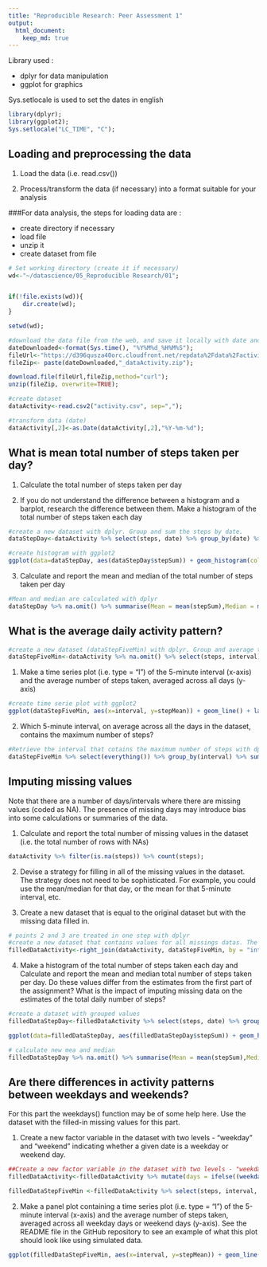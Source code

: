 ```yaml
---
title: "Reproducible Research: Peer Assessment 1"
output: 
  html_document:
    keep_md: true
---
```

Library used :

* dplyr for data manipulation
* ggplot for graphics

Sys.setlocale is used to set the dates in english

```r
library(dplyr);
library(ggplot2);
Sys.setlocale("LC_TIME", "C");

```
## Loading and preprocessing the data

1. Load the data (i.e. read.csv())

2. Process/transform the data (if necessary) into a format suitable for your analysis


###For data analysis, the steps for loading data are :

* create directory if necessary
* load file
* unzip it
* create dataset from file

```r
# Set working directory (create it if necessary)
wd<-"~/datascience/05_Reproducible Research/01";


if(!file.exists(wd)){
    dir.create(wd);
}

setwd(wd);

#download the data file from the web, and save it locally with date and time in name 
dateDownloaded<-format(Sys.time(), "%Y%M%d_%H%M%S");
fileUrl<-"https://d396qusza40orc.cloudfront.net/repdata%2Fdata%2Factivity.zip";
fileZip<- paste(dateDownloaded,"_dataActivity.zip");

download.file(fileUrl,fileZip,method="curl");
unzip(fileZip, overwrite=TRUE);

#create dataset
dataActivity<-read.csv2("activity.csv", sep=",");

#transform data (date)
dataActivity[,2]<-as.Date(dataActivity[,2],"%Y-%m-%d");


```

## What is mean total number of steps taken per day?

1. Calculate the total number of steps taken per day

2. If you do not understand the difference between a histogram and a barplot, research the difference between them. Make a histogram of the total number of steps taken each day

```r
#create a new dataset with dplyr. Group and sum the steps by date.
dataStepDay<-dataActivity %>% select(steps, date) %>% group_by(date) %>% summarise(stepSum = sum(steps));

#create histogram with ggplot2
ggplot(data=dataStepDay, aes(dataStepDay$stepSum)) + geom_histogram(col="black",aes(fill=..count..)) + labs(title="Histogram of total number of steps taken per day") + ylab("frequency") + xlab("steps") + ylim(c(0,10));
```
3. Calculate and report the mean and median of the total number of steps taken per day

```r
#Mean and median are calculated with dplyr
dataStepDay %>% na.omit() %>% summarise(Mean = mean(stepSum),Median = median(stepSum));
```

## What is the average daily activity pattern?

```r
#create a new dataset (dataStepFiveMin) with dplyr. Group and average the steps by intervals.
dataStepFiveMin<-dataActivity %>% na.omit() %>% select(steps, interval) %>% group_by(interval) %>% summarise(stepMean = mean(steps));
```

1. Make a time series plot (i.e. type = "l") of the 5-minute interval (x-axis) and the average number of steps taken, averaged across all days (y-axis)
```r
#create time serie plot with ggplot2
ggplot(dataStepFiveMin, aes(x=interval, y=stepMean)) + geom_line() + labs(title="Average number of steps taken per day") + ylab("steps average");
```

2. Which 5-minute interval, on average across all the days in the dataset, contains the maximum number of steps?
```r
#Retrieve the interval that cotains the maximum number of steps with dplyr
dataStepFiveMin %>% select(everything()) %>% group_by(interval) %>% summarise(max(stepMean)) %>% top_n(n=1);

```


## Imputing missing values

Note that there are a number of days/intervals where there are missing values (coded as NA). The presence of missing days may introduce bias into some calculations or summaries of the data.

1. Calculate and report the total number of missing values in the dataset (i.e. the total number of rows with NAs)

```r
dataActivity %>% filter(is.na(steps)) %>% count(steps);
```

2. Devise a strategy for filling in all of the missing values in the dataset. The strategy does not need to be sophisticated. For example, you could use the mean/median for that day, or the mean for that 5-minute interval, etc.

3. Create a new dataset that is equal to the original dataset but with the missing data filled in.

```r
# points 2 and 3 are treated in one step with dplyr
#create a new dataset that contains values for all missings datas. The strategy is to use the dataset "dataStepFiveMin" created before. If a data is missing, replace it with the average value.  
filledDataActivity<-right_join(dataActivity, dataStepFiveMin, by = "interval") %>% mutate(stepFilled = ifelse(is.na(steps), stepMean, steps)) %>% select(steps = stepFilled, date, interval);
```

4. Make a histogram of the total number of steps taken each day and Calculate and report the mean and median total number of steps taken per day. Do these values differ from the estimates from the first part of the assignment? What is the impact of imputing missing data on the estimates of the total daily number of steps?

```r
#create a dataset with grouped values
filledDataStepDay<-filledDataActivity %>% select(steps, date) %>% group_by(date) %>% summarise(stepSum = sum(steps));

ggplot(data=filledDataStepDay, aes(filledDataStepDay$stepSum)) + geom_histogram(col="black",aes(fill=..count..)) + labs(title="Histogram of total number of steps taken per day") + ylab("frequency") + xlab("steps") + ylim(c(0,15));

# calculate new mea and median
filledDataStepDay %>% na.omit() %>% summarise(Mean = mean(stepSum),Median = median(stepSum));
```

## Are there differences in activity patterns between weekdays and weekends?

For this part the weekdays() function may be of some help here. Use the dataset with the filled-in missing values for this part.

1. Create a new factor variable in the dataset with two levels - "weekday" and "weekend" indicating whether a given date is a weekday or weekend day.

```r
##Create a new factor variable in the dataset with two levels - "weekday" and "weekend" indicating whether a given date is a weekday or weekend day.
filledDataActivity<-filledDataActivity %>% mutate(days = ifelse((weekdays(filledDataActivity$date) == "Saturday" | weekdays(filledDataActivity$date) == "Sunday"), "weekend" , "weekday"));

filledDataStepFiveMin <-filledDataActivity %>% select(steps, interval, days) %>% group_by(interval, days) %>% summarise(stepMean = mean(steps));

```

2. Make a panel plot containing a time series plot (i.e. type = "l") of the 5-minute interval (x-axis) and the average number of steps taken, averaged across all weekday days or weekend days (y-axis). See the README file in the GitHub repository to see an example of what this plot should look like using simulated data.

```r
ggplot(filledDataStepFiveMin, aes(x=interval, y=stepMean)) + geom_line(aes(colour=days)) + facet_wrap( ~days, nrow = 2) + labs(title="Average number of steps taken per day") + ylab("steps average");

```
